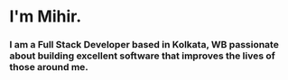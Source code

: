 
## <HeroTextLoop />

<div>
    <span>
        <h1>
            I'm <span style={{ color: "red" }}>Mihir.</span>
        </h1>
    </span>
</div>

### I am a Full Stack Developer based in Kolkata, WB passionate about building excellent software that improves the lives of those around me.

<br />
<br />
<br />

#### <GetInTouch />

<br />
<br />
<br />
<br />
<br />
<br />
<br />
<br />
<br />
<br />
<br />

<Title style={{ color: "red" }} text="Projects" id="aboutme" />;
<AboutMe />
